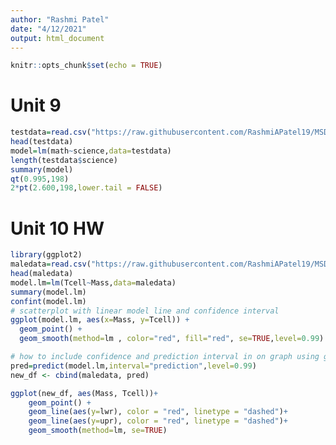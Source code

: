 ```yaml
---
author: "Rashmi Patel"
date: "4/12/2021"
output: html_document
---
```


```r
knitr::opts_chunk$set(echo = TRUE)
```
# Unit 9
```r
testdata=read.csv("https://raw.githubusercontent.com/RashmiAPatel19/MSDS_6371_Stat_Foundations/master/Unit%209/HW/TEST%20DATA.csv",header=TRUE)
head(testdata)
model=lm(math~science,data=testdata)
length(testdata$science)
summary(model)
qt(0.995,198)
2*pt(2.600,198,lower.tail = FALSE)
```
# Unit 10 HW
```r
library(ggplot2)
maledata=read.csv("https://raw.githubusercontent.com/RashmiAPatel19/MSDS_6371_Stat_Foundations/master/Unit%2010/Male%20Display%20Data%20Set.csv",header=TRUE)
head(maledata)
model.lm=lm(Tcell~Mass,data=maledata)
summary(model.lm)
confint(model.lm)
# scatterplot with linear model line and confidence interval
ggplot(model.lm, aes(x=Mass, y=Tcell)) +
  geom_point() +
  geom_smooth(method=lm , color="red", fill="red", se=TRUE,level=0.99)

# how to include confidence and prediction interval in on graph using ggplot scatterplot
pred=predict(model.lm,interval="prediction",level=0.99)
new_df <- cbind(maledata, pred)

ggplot(new_df, aes(Mass, Tcell))+
    geom_point() +
    geom_line(aes(y=lwr), color = "red", linetype = "dashed")+
    geom_line(aes(y=upr), color = "red", linetype = "dashed")+
    geom_smooth(method=lm, se=TRUE) 

```